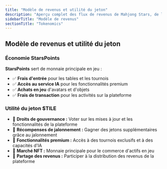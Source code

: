 ```yaml
---
title: "Modèle de revenus et utilité du jeton"
description: "Aperçu complet des flux de revenus de Mahjong Stars, de l'économie StarsPoints et du cadre d'utilité du jeton $TILE"
sidebarTitle: "Modèle de revenus"
sectionTitle: "Tokenomics"
---
```


## Modèle de revenus et utilité du jeton

### Économie StarsPoints
**StarsPoints** sert de monnaie principale en jeu :
- ✅ **Frais d'entrée** pour les tables et les tournois
- ✅ **Accès au service IA** pour les fonctionnalités premium
- ✅ **Achats en jeu** d'avatars et d'objets
- ✅ **Frais de transaction** pour les activités sur la plateforme

### Utilité du jeton $TILE
- 🎯 **Droits de gouvernance :** Voter sur les mises à jour et les fonctionnalités de la plateforme
- 🎯 **Récompenses de jalonnement :** Gagner des jetons supplémentaires grâce au jalonnement
- 🎯 **Fonctionnalités premium :** Accès à des tournois exclusifs et à des capacités d'IA
- 🎯 **Marché NFT :** Monnaie principale pour le commerce d'actifs en jeu
- 🎯 **Partage des revenus :** Participer à la distribution des revenus de la plateforme
